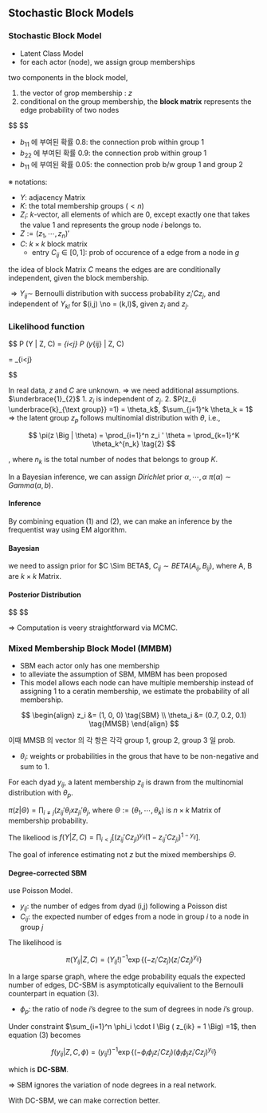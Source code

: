 
## Stochastic Block Models

### Stochastic Block Model

- Latent Class Model
- for each actor (node), we assign group memberships

two components in the block model,

1. the vector of grop membership : $z$
2. conditional on the group membership, the **block matrix** represents the edge probability of two nodes


$$
\begin{align}
&
\begin{bmatrix}
0.8 & 0.05 & 0.02 \\
0.05 & 0.9 & 0.03 \\
0.02 & 0.03 & 0.7
\end{bmatrix}

&&
\begin{bmatrix}
b_{11} & b_{12} & b_{13} \\
b_{21} & b_{22} & b_{23}  \\
b_{31} & b_{32} & b_{32} 
\end{bmatrix}

\end{align}
$$

- $b_{11}$ 에 부여된 확률 0.8: the connection prob within group 1
- $b_{22}$ 에 부여된 확률 0.9: the connection prob within group 1
- $b_{11}$ 에 부여된 확률 0.05: the connection prob b/w group 1 and group 2



※ notations:

- $Y$: adjacency Matrix
- $K$: the total membership groups ($<n$)
- $Z_i$: $k$-vector, all elements of which are $0$, except exactly one that takes the value $1$ and represents the group node $i$ belongs to.
- $Z := (z_1 , \cdots, z_n)'$
- $C$: $k \times k$ block matrix
  - entry $C_{ij} \in [0,1]$: prob of occurence of a edge from a node in $g$
  
  


the idea of block Matrix $C$ means the edges are are conditionally independent, given the block membership.


$\Rightarrow Y_{ij} \sim$ Bernoulli distribution with success probability $z_i ' C z_j$, and independent of $Y_{kl}$ for $(i,j) \no = (k,l)$, given $z_i$ and $z_j$.





### Likelihood function

$$
P (Y \Big | Z, C) = \prod_{i<j} P (y_{ij} \Big | Z, C)

= \prod_{i<j}

\Bigg [  \Big (z_i ' Cz_j \Big )^{y_{ij}}

 \Big (1-z_i ' Cz_j \Big )^{1-y_{ij}}

 \Bigg ] \tag{1}

$$



In real data, $z$ and $C$ are unknown. $\Rightarrow$ we need additional assumptions.
$\underbrace{1}_{2}$
1. $z_i$ is independent of $z_j$.
2. $P(z_{i \underbrace{k}_{\text group}} =1) = \theta_k$, $\sum_{j=1}^k \theta_k = 1$  $\Rightarrow$ the latent group $z_p$ follows multinomial distribution with $\theta$, i.e.,

$$
\pi(z \Big | \theta) = \prod_{i=1}^n z_i ' \theta = \prod_{k=1}^K \theta_k^{n_k} \tag{2}
$$

, where $n_k$ is the total number of nodes that belongs to group $K$.


In a Bayesian inference, we can assign $Dirichlet$ prior $\alpha, \cdots, \alpha$ $\pi(\alpha) \sim Gamma (a,b)$.

#### Inference

By combining equation (1) and (2), we can make an inference by the frequentist way using EM algorithm.

#### Bayesian

we need to assign prior for $C \Sim BETA$, $C_{ij} \sim BETA(A_{ij}, B_{ij})$, where A, B are $k \times k$ Matrix.


#### Posterior Distribution 

$$
\begin{alignat}{2}



\pi(Z , \theta, C , \alpha  \Big | Y) 

 & \propto f(Y \Big | Z , \theta, C , \alpha) 
 && \cdot \pi(Z , \theta, C , \alpha)

\\

& = f(Y \Big | Z , \theta, C , \alpha)
 && \cdot \pi(Z \Big | \theta, C , \alpha)
 && \cdot \pi(\theta \Big | C , \alpha)
 && \cdot \pi(C, \alpha)


\\

& = f(Y \Big | Z , C)
 && \cdot \pi(Z \Big | \theta)
 && \cdot \pi(\theta \Big | \alpha)
 && \cdot \pi(C)
 \cdot \pi(\alpha)

\\
& \propto \prod_{i<j} \Big[ (z_i' C z_j)^{y_{ij}}(1- z_i' C z_j)^{1-y_{ij}} \Big]
 && \cdot \prod_{k=1}^K \theta_k^{n_k} 
\Bigg[\Gamma(k \alpha) \Big \{ \sum^k_{i=} \theta_k = 1 \prod_{i=1}^k \frac{\theta_z^{\alpha-1}}{\Gamma(\alpha)}\Big \} \Bigg]
 && \cdot\prod^k_{i<j} \Big[ C_{ij}^{A_{ij}-1} (1-C_{ij})^{B_{ij}-1} \Big]
 && \cdot \alpha^{a-1} e^{-b \alpha}

\end{alignat}
$$

$\Rightarrow$ Computation is veery straightforward via MCMC.




### Mixed Membership Block Model (MMBM)


- SBM each actor only has one membership
- to alleviate the assumption of SBM, MMBM has been proposed
- This model allows each node can have multiple membership instead of assigning $1$ to a ceratin membership, we estimate the probability of all membership.

$$
\begin{align}
z_i &= (1, 0, 0) \tag{SBM}
\\
\theta_i &= (0.7, 0.2, 0.1) \tag{MMSB}
\end{align}
$$

이때 MMSB 의 vector 의 각 항은 각각 group 1, group 2, group 3 일 prob.

- $\theta_i$: weights or probabilities in the grous that have to be non-negative and sum to 1.

For each dyad $y_{ij}$, a latent membership $z_{ij}$ is drawn from the multinomial distribution with $\theta_p$.

$\pi(z \Big | \Theta) = \prod_{i \not = j} (z_{ij}'\theta_i x z_{ji}'\theta_j$, where $\Theta := (\theta_1 , \cdots, \theta_k)$ is $n \times k$ Matrix of membership probability.

The likeliood is $f(Y \Big | Z, C) = \prod_{i<j} \Big[ (z_{ij}' C z_{ji})^{y_{ij}}(1- z_{ij}' C z_{ji})^{1-y_{ij}} \Big]$.

The goal of inference estimating not $z$ but the mixed memberships $\Theta$.

#### Degree-corrected SBM

use Poisson Model.

- $y_{ij}$: the number of edges from dyad (i,j) following a Poisson dist
- $C_{ij}$: the expected number of edges from a node in group $i$ to a node in group $j$

The likelihood is 

$$
\pi(Y_{ij} \Big | Z, C) = (Y_{ij}!)^{-1} \exp \Big \{ (-z_i ' C z_j ) (z_i ' C z_j )^{y_{ij}}  \Big \} \tag{3}
$$

In a large sparse graph, where the edge probability equals the expected number of edges, DC-SBM is asymptotically equivalient to the Bernoulli counterpart in equation (3). 


- $\phi_p$: the ratio of node $i$'s degree to the sum of degrees in node $i$'s group.

Under constraint $\sum_{i=1}^n \phi_i \cdot I \Big ( z_{ik} = 1 \Big) =1$, then equation (3) becomes


$$
f(y_{ij} \Big | Z, C, \phi) = (y_{ij}!)^{-1} \exp \Big \{ (- \phi_i \phi_j z_i ' C z_j ) (\phi_i \phi_j z_i ' C z_j )^{y_{ij}}  \Big \}
$$

which is **DC-SBM**.

$\Rightarrow$ SBM ignores the variation of node degrees in a real network. 

With DC-SBM, we can make correction better.









































